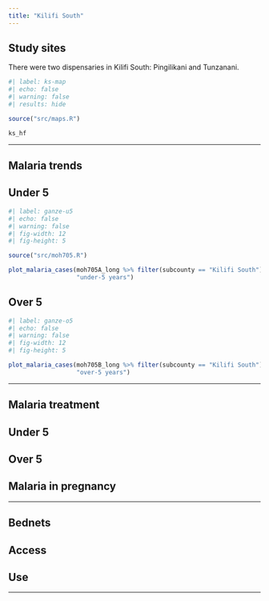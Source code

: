 ```yaml
---
title: "Kilifi South"
---
```


## Study sites

There were two dispensaries in Kilifi South: Pingilikani and Tunzanani.

```r
#| label: ks-map
#| echo: false
#| warning: false
#| results: hide

source("src/maps.R")

ks_hf
```

------------------------------------------------------------------------

## Malaria trends

::: panel-tabset
## Under 5

```r
#| label: ganze-u5
#| echo: false
#| warning: false
#| fig-width: 12
#| fig-height: 5

source("src/moh705.R")

plot_malaria_cases(moh705A_long %>% filter(subcounty == "Kilifi South"), 
                   "under-5 years")
```

## Over 5

```r
#| label: ganze-o5
#| echo: false
#| warning: false
#| fig-width: 12
#| fig-height: 5

plot_malaria_cases(moh705B_long %>% filter(subcounty == "Kilifi South"), 
                   "over-5 years")
```
:::

------------------------------------------------------------------------

## Malaria treatment

::: panel-tabset
## Under 5

## Over 5

## Malaria in pregnancy
:::

------------------------------------------------------------------------

## Bednets

::: panel-tabset
## Access

## Use
:::

------------------------------------------------------------------------
